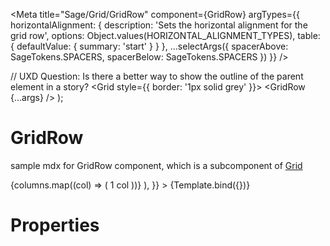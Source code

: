 





<Meta
  title="Sage/Grid/GridRow"
  component={GridRow}
  argTypes={{
    horizontalAlignment: {
      description: 'Sets the horizontal alignment for the grid row',
      options: Object.values(HORIZONTAL_ALIGNMENT_TYPES),
      table: {
        defaultValue: {
          summary: 'start'
        }
      }
    },
    ...selectArgs({
      spacerAbove: SageTokens.SPACERS,
      spacerBelow: SageTokens.SPACERS
    })
  }}
/>


  // UXD Question: Is there a better way to show the outline of the parent element in a story?
  <Grid style={{ border: '1px solid grey' }}>
    <GridRow {...args} />
  </Grid>
);


# GridRow
sample mdx for GridRow component, which is a subcomponent of [Grid](?path=/docs/sage-grid--default)

<Canvas>
    <Story name="Default"
      args = {{
        horizontalAlignment: HORIZONTAL_ALIGNMENT_TYPES.Start,
         children: (
          <>
            {columns.map((col) => (
              <Grid.Col size="1" key={col.toString()} aria-label="Single column">
                <Card style={{ textAlign: 'center' }}>
                  1 col
                </Card>
              </Grid.Col>
            ))}
          </>
        ),
      }}
    >
      {Template.bind({})}
    </Story>
</Canvas>

# Properties
<ArgsTable of={GridRow} />
